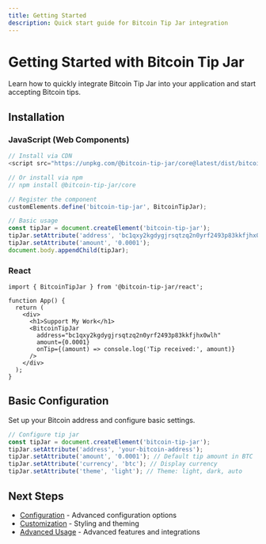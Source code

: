 ```yaml
---
title: Getting Started
description: Quick start guide for Bitcoin Tip Jar integration
---
```


# Getting Started with Bitcoin Tip Jar

Learn how to quickly integrate Bitcoin Tip Jar into your application and start accepting Bitcoin tips.

## Installation

### JavaScript (Web Components)

```javascript
// Install via CDN
<script src="https://unpkg.com/@bitcoin-tip-jar/core@latest/dist/bitcoin-tip-jar.js"></script>

// Or install via npm
// npm install @bitcoin-tip-jar/core

// Register the component
customElements.define('bitcoin-tip-jar', BitcoinTipJar);

// Basic usage
const tipJar = document.createElement('bitcoin-tip-jar');
tipJar.setAttribute('address', 'bc1qxy2kgdygjrsqtzq2n0yrf2493p83kkfjhx0wlh');
tipJar.setAttribute('amount', '0.0001');
document.body.appendChild(tipJar);
```

### React

```tsx
import { BitcoinTipJar } from '@bitcoin-tip-jar/react';

function App() {
  return (
    <div>
      <h1>Support My Work</h1>
      <BitcoinTipJar 
        address="bc1qxy2kgdygjrsqtzq2n0yrf2493p83kkfjhx0wlh"
        amount={0.0001}
        onTip={(amount) => console.log('Tip received:', amount)}
      />
    </div>
  );
}
```

## Basic Configuration

Set up your Bitcoin address and configure basic settings.

```javascript
// Configure tip jar
const tipJar = document.createElement('bitcoin-tip-jar');
tipJar.setAttribute('address', 'your-bitcoin-address');
tipJar.setAttribute('amount', '0.0001'); // Default tip amount in BTC
tipJar.setAttribute('currency', 'btc'); // Display currency
tipJar.setAttribute('theme', 'light'); // Theme: light, dark, auto
```

## Next Steps

- [Configuration](/guides/bitcoin-tip-jar/configuration) - Advanced configuration options
- [Customization](/guides/bitcoin-tip-jar/customization) - Styling and theming
- [Advanced Usage](/guides/bitcoin-tip-jar/advanced-usage) - Advanced features and integrations

